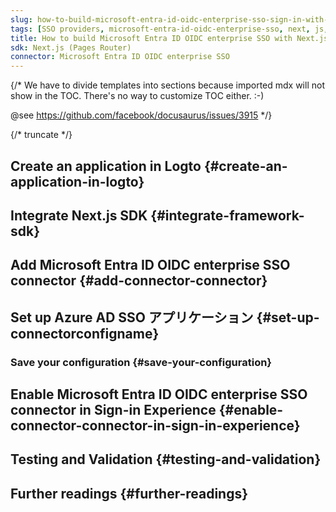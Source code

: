 ```yaml
---
slug: how-to-build-microsoft-entra-id-oidc-enterprise-sso-sign-in-with-next-and-logto
tags: [SSO providers, microsoft-entra-id-oidc-enterprise-sso, next, js, SAML authentication, enterprise login, SSO login]
title: How to build Microsoft Entra ID OIDC enterprise SSO with Next.js (Pages Router)
sdk: Next.js (Pages Router)
connector: Microsoft Entra ID OIDC enterprise SSO
---
```


{/*
  We have to divide templates into sections because imported mdx will not show in the TOC.
  There's no way to customize TOC either. :-)

  @see https://github.com/facebook/docusaurus/issues/3915
*/}




{/* truncate */}

<Intro connector={connector} sdk="Next.js (Pages Router)" link="https://nextjs.org" />

## Create an application in Logto \{#create-an-application-in-logto}

<CreateApplication type="Traditional web" framework="Next.js" />

## Integrate Next.js SDK \{#integrate-framework-sdk}

<IntegrateSdk />

## Add Microsoft Entra ID OIDC enterprise SSO connector \{#add-connector-connector}

<AddSsoConnector framework="Next.js" />

## Set up Azure AD SSO アプリケーション \{#set-up-connectorconfigname}

<ConnectorGuide />

### Save your configuration \{#save-your-configuration}

<SaveYourConfiguration connector={connector} />

## Enable Microsoft Entra ID OIDC enterprise SSO connector in Sign-in Experience \{#enable-connector-connector-in-sign-in-experience}

<EnableSsoConnector />

## Testing and Validation \{#testing-and-validation}

<TestingAndValidation connector={connector} sdk="Next.js (Pages Router)" />

## Further readings \{#further-readings}

<FurtherReadings />
